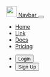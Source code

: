 <div>
  <nav className="navbar navbar-expand-lg navbar-light bg-light shadow-sm">
    <div className="container-fluid">
      <a className="navbar-brand pe-3" href="#">
        <img className="img-fluid" src="/logo.svg" width="28" />
        <span className="ms-3 fw-bold">Navbar</span>
      </a>
      <button
        className="navbar-toggler"
        type="button"
        data-bs-toggle="collapse"
        data-bs-target="#simpleNav"
        aria-controls="simpleNav"
        aria-expanded="false"
        aria-label="Toggle navigation"
      >
        <span className="navbar-toggler-icon"></span>
      </button>
      <div className="collapse navbar-collapse" id="simpleNav">
        <ul className="navbar-nav me-auto mb-2 mb-lg-0">
          <li className="nav-item">
            <a className="nav-link fw-bold" aria-current="page" href="#">
              Home
            </a>
          </li>
          <li className="nav-item">
            <a className="nav-link fw-bold" href="#">
              Link
            </a>
          </li>
          <li className="nav-item">
            <a className="nav-link fw-bold" href="#">
              Docs
            </a>
          </li>
          <li className="nav-item">
            <a className="nav-link fw-bold" href="#">
              Pricing
            </a>
          </li>
        </ul>
        <ul className="navbar-nav justify-content-end">
          <li className="nav-item pe-3">
            <button className="btn btn-outline-primary shadow-sm">Login</button>
          </li>
          <li className="nav-item ">
            <button className="btn btn-primary shadow-sm">Sign Up</button>
          </li>
        </ul>
      </div>
    </div>
  </nav>
</div>
